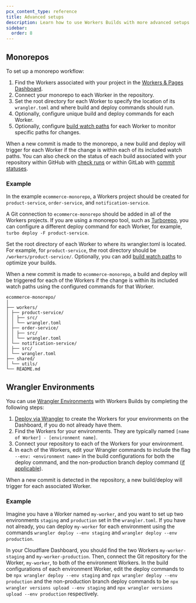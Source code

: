 ```yaml
---
pcx_content_type: reference
title: Advanced setups
description: Learn how to use Workers Builds with more advanced setups
sidebar:
  order: 8
---
```


## Monorepos

To set up a monorepo workflow:

1. Find the Workers associated with your project in the [Workers & Pages Dashboard](https://dash.cloudflare.com).
2. Connect your monorepo to each Worker in the repository.
3. Set the root directory for each Worker to specify the location of its `wrangler.toml` and where build and deploy commands should run.
4. Optionally, configure unique build and deploy commands for each Worker.
5. Optionally, configure [build watch paths](/workers/ci-cd/builds/build-watch-paths/) for each Worker to monitor specific paths for changes.

When a new commit is made to the monorepo, a new build and deploy will trigger for each Worker if the change is within each of its included watch paths. You can also check on the status of each build associated with your repository within GitHub with [check runs](/workers/ci-cd/builds/git-integration/github-integration/#check-run) or within GitLab with [commit statuses](/workers/ci-cd/builds/git-integration/gitlab-integration/#commit-status).

### Example

In the example `ecommerce-monorepo`, a Workers project should be created for `product-service`, `order-service`, and `notification-service`.

A Git connection to `ecommerce-monorepo` should be added in all of the Workers projects. If you are using a monorepo tool, such as [Turborepo](https://turbo.build/), you can configure a different deploy command for each Worker, for example, `turbo deploy -F product-service`.

Set the root directory of each Worker to where its wrangler.toml is located. For example, for `product-service`, the root directory should be `/workers/product-service/`. Optionally, you can add [build watch paths](/workers/ci-cd/builds/build-watch-paths/) to optimize your builds.

When a new commit is made to `ecommerce-monorepo`, a build and deploy will be triggered for each of the Workers if the change is within its included watch paths using the configured commands for that Worker.

```
ecommerce-monorepo/
│
├── workers/
│ ├── product-service/
│ │ ├── src/
│ │ └── wrangler.toml
│ ├── order-service/
│ │ ├── src/
│ │ └── wrangler.toml
│ └── notification-service/
│ ├── src/
│ └── wrangler.toml
├── shared/
│ └── utils/
└── README.md
```

## Wrangler Environments

You can use [Wrangler Environments](/workers/wrangler/environments/) with Workers Builds by completing the following steps:

1. [Deploy via Wrangler](/workers/wrangler/commands/#deploy) to create the Workers for your environments on the Dashboard, if you do not already have them.
2. Find the Workers for your environments. They are typically named `[name of Worker] - [environment name]`.
3. Connect your repository to each of the Workers for your environment.
4. In each of the Workers, edit your Wrangler commands to include the flag `--env: <environment name>` in the build configurations for both the deploy command, and the non-production branch deploy command ([if applicable](/workers/ci-cd/builds/build-branches/#configure-non-production-branch-builds)).

When a new commit is detected in the repository, a new build/deploy will trigger for each associated Worker.

### Example

Imagine you have a Worker named `my-worker`, and you want to set up two environments `staging` and `production` set in the `wrangler.toml`. If you have not already, you can deploy `my-worker` for each environment using the commands `wrangler deploy --env staging` and `wrangler deploy --env production`.

In your Cloudflare Dashboard, you should find the two Workers `my-worker-staging` and `my-worker-production`. Then, connect the Git repository for the Worker, `my-worker`, to both of the environment Workers. In the build configurations of each environment Worker, edit the deploy commands to be `npx wrangler deploy --env staging` and `npx wrangler deploy --env production` and the non-production branch deploy commands to be `npx wrangler versions upload --env staging` and `npx wrangler versions upload --env production` respectively.
